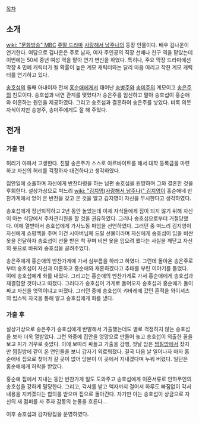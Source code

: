 [[목차]]
== 소개 ==
[[wiki: "문화방송" MBC]] [[주말 드라마]] [[사랑해서 남주나]]의 등장 인물이다. 배우 김나운이 연기한다. 여담으로 김나운은 주로 남자, 여자 주인공의 직장 선배나 친구 역을 맡았는데 이번에는 50세 중년 여성 역을 맡아 연기 변신을 하였다. 특히나, 주요 막장 드라마에선 막장 & 민폐 캐릭터가 될 확률이 높은 계모 캐릭터와는 달리 마음 여리고 착한 계모 캐릭터를 연기하고 있다.

[[송호섭]]의 둘째 아내이자 전처 [[홍순애]]에게서 태어난 [[송병주]]와 [[송미주]]의 계모이고 [[송은주]]의 친모이다. 송호섭과 내연 관계를 맺었다가 송은주를 임신하고 말아 송호섭이 홍순애와 이혼하는 원인을 제공하였다. 그리고 송호섭과 결혼하여 송은주를 낳았다. 비록 의붓자식이지만 송병주, 송미주에게도 잘 해 주었다.

== 전개 ==
=== 가출 전 ===
허리가 아파서 고생한다. 친딸 송은주가 스스로 아르바이트를 해서 대학 등록금을 마련하고 자신의 허리를 걱정하자 대견하다고 생각하였다.

집안일에 소홀하며 자신에게 반찬타령을 하는 남편 송호섭을 원망하며 그와 결혼한 것을 후회한다. 설상가상으로 며느리 [[wiki: "김지영(사랑해서 남주나)" 김지영]]이 홍순애네 반찬가게에서 얻어 온 반찬을 갖고 온 것을 알고 김지영이 자신을 무시한다고 생각하였다.

송호섭에게 정년퇴직하고 2년 동안 놀았는데 이제 자식들에게 짐이 되지 않기 위해 자신이 아는 식당에서 주차관리원을 할 것을 권유하였다. 그러나 송호섭으로부터 거절당했다. 이에 열받아서 송호섭에게 가사노동 파업을 선언하였다. 그러던 중 며느리 김지영이 자신에게 쇼핑백을 주며 이건 시아버님께 드릴 선물이라며 자신에게 송호섭이 입을 비싼 옷을 전달하자 송호섭이 선물 받은 척 꾸며 비싼 옷을 입으려 했다는 사실을 깨닫고 자신의 옷으로 바꿔와 송호섭을 골려주었다.

송은주에게 홍순애의 반찬가게에 가서 심부름을 하라고 하였다. 그런데 돌아온 송은주로부터 송호섭이 자신과 이혼하고 홍순애와 재혼하겠다고 추태를 부린 이야기를 들었다. 이에 송호섭에게 화를 내었다. 그리고는 홍순애의 반찬가게로 가서 홍순애에게 송호섭과 재결합할 것이냐고 따졌다. 그러다가 송호섭이 가게로 들어오자 송호섭과 홍순애가 둘이 짜고 자신을 엿먹이냐고 따졌다. 그러던 중에 송호섭이 캬바레에 갔던 흔적을 와이셔츠의 립스틱 자국을 통해 알고 송호섭에게 화를 냈다.

=== 가출 후 ===
설상가상으로 송은주가 송호섭에게 반발해서 가출했는데도 별로 걱정하지 않는 송호섭을 보자 더욱 열받았다. 그런 와중에 집안을 엉망으로 만들어 놓고 송호섭이 외출한 꼴을 보고 피가 거꾸로 솟았다. 이에 보따리 싸들고 가출을 감행, 첫날 밤은 [[찜질방]]에서 잤지만 찜질방에 같이 온 연인들을 보니 갑자기 외로워졌다. 결국 다음 날 일어나자 마자 홍순애네 집으로 찾아가 갈 곳이 없어 당분이 이 곳에서 지내겠다며 누워 버렸다. 일단은 홍순애에게 허락을 받았다.

홍순애 집에서 지내는 동안 반찬가게 일도 도와주고 송호섭에게 이혼서류로 안하무인의 송호섭을 강하게 밀당한다. 그리고,  각서를 받고 액자까지 걸어서 하루도 빠짐없이 각서 내용을 지키겠다는 합의를 받으며 집으로 돌아간다. 자기만 아는 송호섭이 상금으로 자신의 새 점퍼를 사 주자 감동의 눈물을 흐른다...

이후 송호섭과 감자탕집을 운영하였다.

